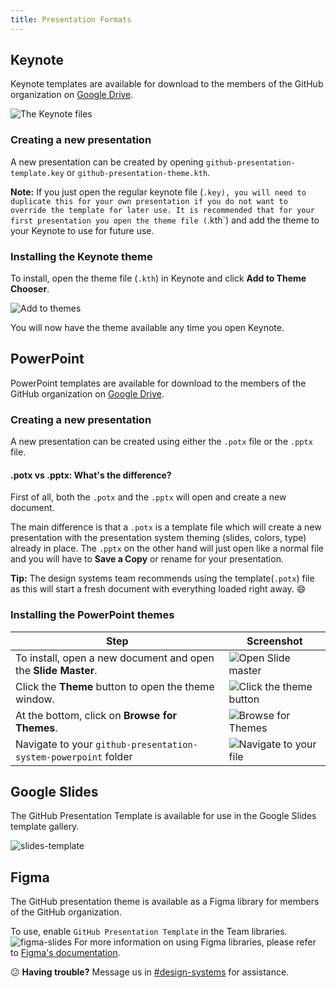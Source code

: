 ```yaml
---
title: Presentation Formats
---
```


## Keynote
Keynote templates are available for download to the members of the GitHub organization on [Google Drive](https://drive.google.com/open?id=1Wp3NyCYM-FsU-4MKSbPcBgIsWVgvUQy0).

![The Keynote files](https://user-images.githubusercontent.com/10384315/56326001-35762780-6129-11e9-915d-949763cb1186.png)

### Creating a new presentation
A new presentation can be created by opening `github-presentation-template.key` or `github-presentation-theme.kth`.

**Note:** If you just open the regular keynote file (`.key), you will need to duplicate this for your own presentation if you do not want to override the template for later use. It is recommended that for your first presentation you open the theme file (`.kth`) and add the theme to your Keynote to use for future use.

### Installing the Keynote theme

To install, open the theme file (`.kth`) in Keynote and click **Add to Theme Chooser**.

![Add to themes](https://user-images.githubusercontent.com/10384315/56325663-e11e7800-6127-11e9-9fd3-4291c937317d.png)

You will now have the theme available any time you open Keynote.

## PowerPoint
PowerPoint templates are available for download to the members of the GitHub organization on [Google Drive](https://drive.google.com/open?id=1QKiEbruGhWAY85NsEuTIEccDlAiz9qbD).

### Creating a new presentation
A new presentation can be created using either the `.potx` file or the `.pptx` file.

#### .potx vs .pptx: What's the difference?
First of all, both the `.potx` and the `.pptx` will open and create a new document.

The main difference is that a `.potx` is a template file which will create a new presentation with the presentation system theming (slides, colors, type) already in place. The `.pptx` on the other hand will just open like a normal file and you will have to **Save a Copy** or rename for your presentation.

**Tip:** The design systems team recommends using the template(`.potx`) file as this will start a fresh document with everything loaded right away. 😄

### Installing the PowerPoint themes

| Step | Screenshot |
| --- | --- |
| To install, open a new document and open the **Slide Master**. | ![Open Slide master](https://user-images.githubusercontent.com/10384315/57048191-d552ab80-6c27-11e9-81c5-3ca6c61ac6bf.png)|
| Click the **Theme** button to open the theme window. | ![Click the theme button](https://user-images.githubusercontent.com/10384315/57048292-4003e700-6c28-11e9-9f34-600c15feb4de.png) |
| At the bottom, click on **Browse for Themes**. | ![Browse for Themes](https://user-images.githubusercontent.com/10384315/57048344-6a55a480-6c28-11e9-8f61-70ed23816606.png) |
| Navigate to your `github-presentation-system-powerpoint` folder | ![Navigate to your file](https://user-images.githubusercontent.com/10384315/57048569-58283600-6c29-11e9-890c-f75694b67d5a.png) |

## Google Slides

The GitHub Presentation Template is available for use in the Google Slides template gallery.

![slides-template](https://user-images.githubusercontent.com/10384315/59050642-ac818f80-883f-11e9-9dc4-eccecb3dce0b.gif)

## Figma
The GitHub presentation theme is available as a Figma library for members of the GitHub organization.

To use, enable `GitHub Presentation Template` in the Team libraries.
![figma-slides](https://user-images.githubusercontent.com/10384315/59050641-abe8f900-883f-11e9-91ac-8a65f1de102c.gif)
For more information on using Figma libraries, please refer to [Figma's documentation](https://help.figma.com/article/29-team-library).

😕 **Having trouble?** Message us in [#design-systems](https://github.slack.com/messages/C0ZCGGGJ2) for assistance.
